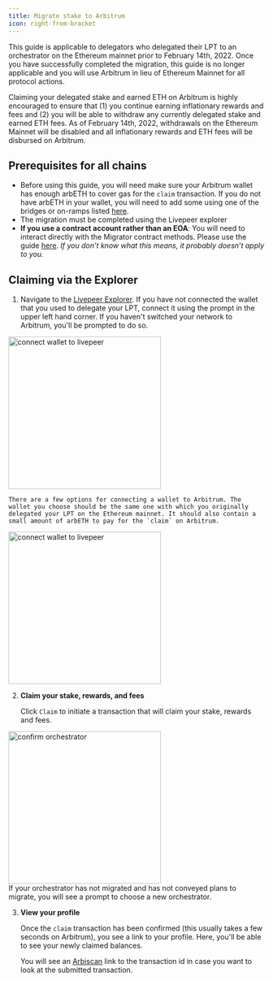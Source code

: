 ```yaml
---
title: Migrate stake to Arbitrum
icon: right-from-bracket
---
```


This guide is applicable to delegators who delegated their LPT to an orchestrator on the Ethereum mainnet prior to February 14th, 2022. Once you have successfully completed the migration, this guide is no longer applicable and you will use Arbitrum in lieu of Ethereum Mainnet for all protocol actions.

<Warning>
  Claiming your delegated stake and earned ETH on Arbitrum is highly encouraged
  to ensure that (1) you continue earning inflationary rewards and fees and (2)
  you will be able to withdraw any currently delegated stake and earned ETH
  fees. As of February 14th, 2022, withdrawals on the Ethereum Mainnet will be
  disabled and all inflationary rewards and ETH fees will be disbursed on
  Arbitrum.
</Warning>

## Prerequisites for all chains

- Before using this guide, you will need make sure your Arbitrum wallet has enough arbETH to cover gas for the `claim` transaction. If you do not have arbETH in your wallet, you will need to add some using one of the bridges or on-ramps listed [here](https://portal.arbitrum.one/).
- The migration must be completed using the Livepeer explorer
- **If you use a contract account rather than an EOA**: You will need to interact directly with the Migrator contract methods. Please use the guide [here](/orchestrators/guides/migrate-from-contract-wallet). _If you don’t know what this means, it probably doesn’t apply to you._

## Claiming via the Explorer

1.  Navigate to the [Livepeer Explorer](http://explorer.livepeer.org). If you have not connected the wallet that you used to delegate your LPT, connect it using the prompt in the upper left hand corner. If you haven't switched your network to Arbitrum, you'll be prompted to do so.

<Frame>
  <img
    src="/images/delegating-guides/connect-wallet-d.png"
    alt="connect wallet to livepeer"
    width="300"
  />
</Frame>

    There are a few options for connecting a wallet to Arbitrum. The wallet you choose should be the same one with which you originally delegated your LPT on the Ethereum mainnet. It should also contain a small amount of arbETH to pay for the `claim` on Arbitrum.

<Frame>
  <img
    src="/images/delegating-guides/connect-wallet-d2.png"
    alt="connect wallet to livepeer"
    width="300"
  />
</Frame>

2.  **Claim your stake, rewards, and fees**

    Click `Claim` to initiate a transaction that will claim your stake, rewards and fees.

<Frame>
  <img
    src="/images/delegating-guides/confirm-d.png"
    alt="confirm orchestrator"
    width="300"
  />
</Frame>

<br />
<Info>
  If your orchestrator has not migrated and has not conveyed plans to migrate,
  you will see a prompt to choose a new orchestrator.
</Info>

3.  **View your profile**

    Once the `claim` transaction has been confirmed (this usually takes a few seconds on Arbitrum), you see a link to your profile. Here, you'll be able to see your newly claimed balances.

    You will see an [Arbiscan](https://arbiscan.io/) link to the transaction id in case you want to look at the submitted transaction.
